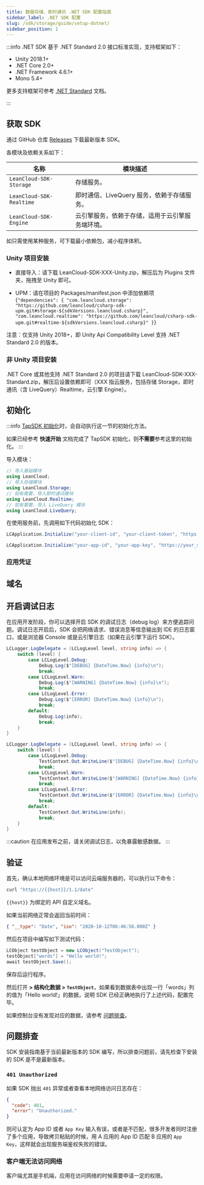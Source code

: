 ```yaml
---
title: 数据存储、即时通讯 .NET SDK 配置指南
sidebar_label: .NET SDK 配置
slug: /sdk/storage/guide/setup-dotnet/
sidebar_position: 1
---
```



:::info
.NET SDK 基于 .NET Standard 2.0 接口标准实现，支持框架如下：

- Unity 2018.1+
- .NET Core 2.0+
- .NET Framework 4.6.1+
- Mono 5.4+

更多支持框架可参考 [.NET Standard](https://docs.microsoft.com/en-us/dotnet/standard/net-standard) 文档。

:::

## 获取 SDK

通过 GitHub 仓库 [Releases](https://github.com/leancloud/csharp-sdk/releases) 下载最新版本 SDK。

各模块及依赖关系如下：

| 名称                     | 模块描述                                         |
| ------------------------ | ------------------------------------------------ |
| `LeanCloud-SDK-Storage`  | 存储服务。                                       |
| `LeanCloud-SDK-Realtime` | 即时通信、LiveQuery 服务，依赖于存储服务。       |
| `LeanCloud-SDK-Engine`   | 云引擎服务，依赖于存储，适用于云引擎服务端环境。 |

如只需使用某种服务，可下载最小依赖包，减小程序体积。

### Unity 项目安装

- 直接导入：请下载 LeanCloud-SDK-XXX-Unity.zip，解压后为 Plugins 文件夹，拖拽至 Unity 即可。

- UPM：请在项目的 Packages/manifest.json 中添加依赖项
  <CodeBlock className="json">
    {`"dependencies": {
"com.leancloud.storage": "https://github.com/leancloud/csharp-sdk-upm.git#storage-${sdkVersions.leancloud.csharp}",
"com.leancloud.realtime": "https://github.com/leancloud/csharp-sdk-upm.git#realtime-${sdkVersions.leancloud.csharp}"
}`}
  </CodeBlock>

注意：仅支持 Unity 2018+，即 Unity Api Compatibility Level 支持 .NET Standard 2.0 的版本。

### 非 Unity 项目安装

.NET Core 或其他支持 .NET Standard 2.0 的项目请下载 LeanCloud-SDK-XXX-Standard.zip，解压后设置依赖即可（XXX 指云服务，包括存储 Storage，即时通讯（含 LiveQuery）Realtime，云引擎 Engine）。

## 初始化

<Conditional brand="tds">

:::info
[TapSDK 初始化](/sdk/start/quickstart/#初始化)时，会自动执行这一节的初始化方法。

如果已经参考 **快速开始** 文档完成了 TapSDK 初始化，则**不需要**参考这里的初始化。
:::

</Conditional>

导入模块：

```cs
// 导入基础模块
using LeanCloud;
// 导入存储模块
using LeanCloud.Storage;
// 如有需要，导入即时通讯模块
using LeanCloud.Realtime;
// 如有需要，导入 LiveQuery 模块
using LeanCloud.LiveQuery;
```

在使用服务前，先调用如下代码初始化 SDK：

<Conditional brand="tds">

```cs
LCApplication.Initialize("your-client-id", "your-client-token", "https://your_server_url");
```

</Conditional>

<Conditional brand="leancloud">

```cs
LCApplication.Initialize("your-app-id", "your-app-key", "https://your_server_url");
```

</Conditional>

### 应用凭证

<AppConfig />

## 域名

<DomainBinding />

## 开启调试日志

在应用开发阶段，你可以选择开启 SDK 的调试日志（debug log）来方便追踪问题。调试日志开启后，SDK 会把网络请求、错误消息等信息输出到 IDE 的日志窗口，或是浏览器 Console 或是云引擎日志（如果在云引擎下运行 SDK）。

<Tabs>
<TabItem value="debug-unity" label="Unity" default>

```cs
LCLogger.LogDelegate = (LCLogLevel level, string info) => {
    switch (level) {
        case LCLogLevel.Debug:
            Debug.Log($"[DEBUG] {DateTime.Now} {info}\n");
            break;
        case LCLogLevel.Warn:
            Debug.Log($"[WARNING] {DateTime.Now} {info}\n");
            break;
        case LCLogLevel.Error:
            Debug.Log($"[ERROR] {DateTime.Now} {info}\n");
            break;
        default:
            Debug.Log(info);
            break;
    }
}
```

</TabItem>

<TabItem value="debug-dotnet" label=".NET">

```cs
LCLogger.LogDelegate = (LCLogLevel level, string info) => {
    switch (level) {
        case LCLogLevel.Debug:
            TestContext.Out.WriteLine($"[DEBUG] {DateTime.Now} {info}\n");
            break;
        case LCLogLevel.Warn:
            TestContext.Out.WriteLine($"[WARNING] {DateTime.Now} {info}\n");
            break;
        case LCLogLevel.Error:
            TestContext.Out.WriteLine($"[ERROR] {DateTime.Now} {info}\n");
            break;
        default:
            TestContext.Out.WriteLine(info);
            break;
    }
}
```

</TabItem>
</Tabs>

:::caution
在应用发布之前，请关闭调试日志，以免暴露敏感数据。
:::

## 验证

首先，确认本地网络环境是可以访问云端服务器的，可以执行以下命令：

```sh
curl "https://{{host}}/1.1/date"
```

`{{host}}` 为绑定的 API 自定义域名。

如果当前网络正常会返回当前时间：

```json
{ "__type": "Date", "iso": "2020-10-12T06:46:56.000Z" }
```

然后在项目中编写如下测试代码：

```cs
LCObject testObject = new LCObject("TestObject");
testObject["words"] = "Hello world!";
await testObject.Save();
```

保存后运行程序。

然后打开 **<Path to="storage" /> > 结构化数据 > `TestObject`**，如果看到数据表中出现一行「words」列的值为「Hello world!」的数据，说明 SDK 已经正确地执行了上述代码，配置完毕。

如果控制台没有发现对应的数据，请参考 [问题排查](#问题排查)。

## 问题排查

SDK 安装指南基于当前最新版本的 SDK 编写，所以排查问题前，请先检查下安装的 SDK 是不是最新版本。

### `401 Unauthorized`

如果 SDK 抛出 `401` 异常或者查看本地网络访问日志存在：

```json
{
  "code": 401,
  "error": "Unauthorized."
}
```

则可认定为 App ID 或者 `App Key` 输入有误，或者是不匹配，很多开发者同时注册了多个应用，导致拷贝粘贴的时候，用 A 应用的 App ID 匹配 B 应用的 `App Key`，这样就会出现服务端鉴权失败的错误。

### 客户端无法访问网络

客户端尤其是手机端，应用在访问网络的时候需要申请一定的权限。
